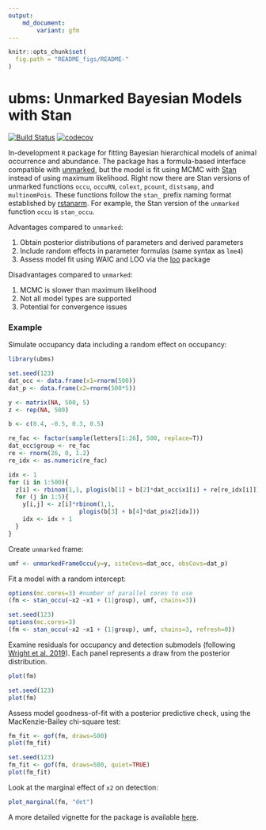 ```yaml
---
output: 
    md_document:
        variant: gfm
---
```


```r
knitr::opts_chunk$set(
  fig.path = "README_figs/README-"
)
```

# ubms: Unmarked Bayesian Models with Stan

[![Build Status](https://travis-ci.org/kenkellner/ubms.svg?branch=master)](https://travis-ci.org/kenkellner/ubms)
[![codecov](https://codecov.io/gh/kenkellner/ubms/graph/badge.svg)](https://codecov.io/gh/kenkellner/ubms)

In-development `R` package for fitting Bayesian hierarchical models of animal occurrence and abundance.
The package has a formula-based interface compatible with [unmarked](https://cran.r-project.org/web/packages/unmarked/index.html), but the model is fit using MCMC with [Stan](https://mc-stan.org/) instead of using maximum likelihood.
Right now there are Stan versions of unmarked functions `occu`, `occuRN`, `colext`, `pcount`, `distsamp`, and `multinomPois`.
These functions follow the `stan_` prefix naming format established by [rstanarm](https://cran.r-project.org/web/packages/rstanarm/index.html). For example, the Stan version of the `unmarked` function `occu` is `stan_occu`. 

Advantages compared to `unmarked`:

  1. Obtain posterior distributions of parameters and derived parameters
  2. Include random effects in parameter formulas (same syntax as `lme4`)
  3. Assess model fit using WAIC and LOO via the [loo](https://cran.r-project.org/web/packages/loo/index.html) package

Disadvantages compared to `unmarked`:

  1. MCMC is slower than maximum likelihood
  2. Not all model types are supported
  3. Potential for convergence issues

### Example

Simulate occupancy data including a random effect on occupancy:

```r
library(ubms)

set.seed(123)
dat_occ <- data.frame(x1=rnorm(500))
dat_p <- data.frame(x2=rnorm(500*5))

y <- matrix(NA, 500, 5)
z <- rep(NA, 500)

b <- c(0.4, -0.5, 0.3, 0.5)

re_fac <- factor(sample(letters[1:26], 500, replace=T))
dat_occ$group <- re_fac
re <- rnorm(26, 0, 1.2)
re_idx <- as.numeric(re_fac)

idx <- 1
for (i in 1:500){
  z[i] <- rbinom(1,1, plogis(b[1] + b[2]*dat_occ$x1[i] + re[re_idx[i]]))
  for (j in 1:5){
    y[i,j] <- z[i]*rbinom(1,1, 
                    plogis(b[3] + b[4]*dat_p$x2[idx]))
    idx <- idx + 1
  }
}
```

Create `unmarked` frame:

```r
umf <- unmarkedFrameOccu(y=y, siteCovs=dat_occ, obsCovs=dat_p)
```

Fit a model with a random intercept:

```r
options(mc.cores=3) #number of parallel cores to use
(fm <- stan_occu(~x2 ~x1 + (1|group), umf, chains=3))
```

```r
set.seed(123)
options(mc.cores=3)
(fm <- stan_occu(~x2 ~x1 + (1|group), umf, chains=3, refresh=0))
```


Examine residuals for occupancy and detection submodels (following [Wright et al. 2019](https://doi.org/10.1002/ecy.2703)).
Each panel represents a draw from the posterior distribution.

```r
plot(fm)
```

```r
set.seed(123)
plot(fm)
```

Assess model goodness-of-fit with a posterior predictive check, using the MacKenzie-Bailey chi-square test:

```r
fm_fit <- gof(fm, draws=500)
plot(fm_fit)
```

```r
set.seed(123)
fm_fit <- gof(fm, draws=500, quiet=TRUE)
plot(fm_fit)
```

Look at the marginal effect of `x2` on detection:

```r
plot_marginal(fm, "det")
```

A more detailed vignette for the package is available [here](https://kenkellner.com/blog/ubms-vignette.html).
